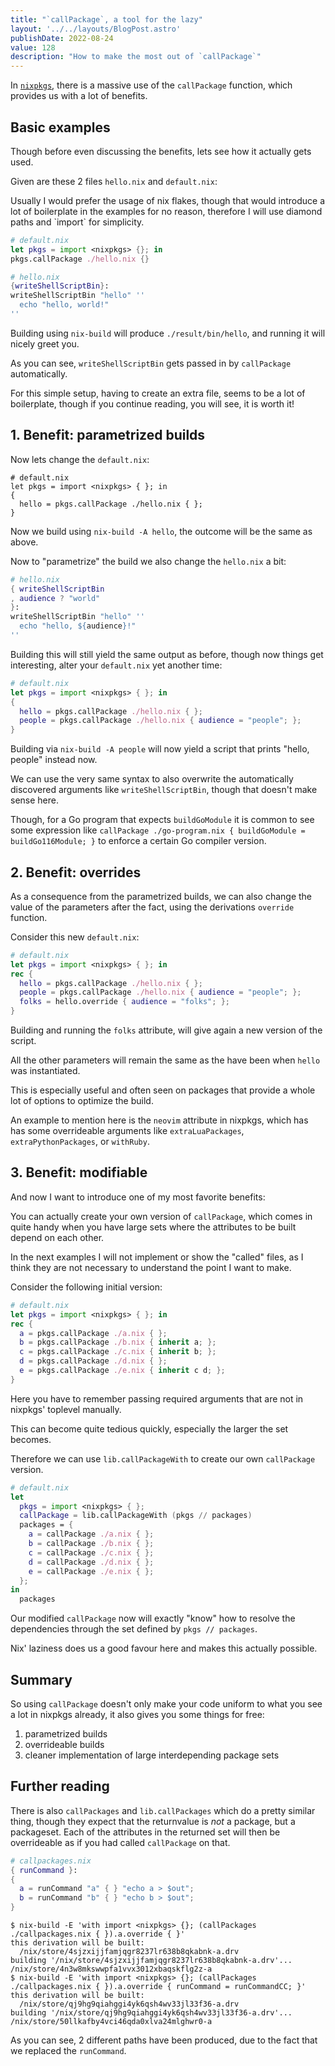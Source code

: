 ```yaml
---
title: "`callPackage`, a tool for the lazy"
layout: '../../layouts/BlogPost.astro'
publishDate: 2022-08-24
value: 128
description: "How to make the most out of `callPackage`"
---
```


In [`nixpkgs`](https://github.com/nixos/nixpkgs), there is a massive use of the
`callPackage` function, which provides us with a lot of benefits.

## Basic examples

Though before even discussing the benefits, lets see how it actually gets used.

Given are these 2 files `hello.nix` and `default.nix`:

<NoteBox>
    Usually I would prefer the usage of nix flakes, though that would introduce
    a lot of boilerplate in the examples for no reason, therefore I will use
    diamond paths and `import` for simplicity.
</NoteBox>

```nix
# default.nix
let pkgs = import <nixpkgs> {}; in
pkgs.callPackage ./hello.nix {}
```

```nix
# hello.nix
{writeShellScriptBin}:
writeShellScriptBin "hello" ''
  echo "hello, world!"
''
```

Building using `nix-build` will produce `./result/bin/hello`, and running it will
nicely greet you.

As you can see, `writeShellScriptBin` gets passed in by `callPackage` automatically.

For this simple setup, having to create an extra file, seems to be a lot of
boilerplate, though if you continue reading, you will see, it is worth it!

## 1. Benefit: parametrized builds

Now lets change the `default.nix`:

```
# default.nix
let pkgs = import <nixpkgs> { }; in
{
  hello = pkgs.callPackage ./hello.nix { };
}
```

Now we build using `nix-build -A hello`, the outcome will be the same as above.

Now to "parametrize" the build we also change the `hello.nix` a bit:

```nix
# hello.nix
{ writeShellScriptBin
, audience ? "world"
}:
writeShellScriptBin "hello" ''
  echo "hello, ${audience}!"
''
```

Building this will still yield the same output as before, though now things get
interesting, alter your `default.nix` yet another time:

```nix
# default.nix
let pkgs = import <nixpkgs> { }; in
{
  hello = pkgs.callPackage ./hello.nix { };
  people = pkgs.callPackage ./hello.nix { audience = "people"; };
}
```

Building via `nix-build -A people` will now yield a script that prints "hello,
people" instead now.

We can use the very same syntax to also overwrite the automatically discovered
arguments like `writeShellScriptBin`, though that doesn't make sense here.

Though, for a Go program that expects `buildGoModule` it is common to see some
expression like `callPackage ./go-program.nix { buildGoModule = buildGo116Module; }`
to enforce a certain Go compiler version.

## 2. Benefit: overrides

As a consequence from the parametrized builds, we can also change the value of
the parameters after the fact, using the derivations `override` function.

Consider this new `default.nix`:

```nix
# default.nix
let pkgs = import <nixpkgs> { }; in
rec {
  hello = pkgs.callPackage ./hello.nix { };
  people = pkgs.callPackage ./hello.nix { audience = "people"; };
  folks = hello.override { audience = "folks"; };
}
```

Building and running the `folks` attribute, will give again a new version of the
script.

All the other parameters will remain the same as the have been when `hello` was
instantiated.

This is especially useful and often seen on packages that provide a whole lot of
options to optimize the build.

An example to mention here is the `neovim` attribute in nixpkgs, which has has 
some overrideable arguments like `extraLuaPackages`, `extraPythonPackages`, or
`withRuby`.

## 3. Benefit: modifiable

And now I want to introduce one of my most favorite benefits:

You can actually create your own version of `callPackage`, which comes in quite
handy when you have large sets where the attributes to be built depend on each
other.

<NoteBox>
    In the next examples I will not implement or show the "called" files, as I
    think they are not necessary to understand the point I want to make.
</NoteBox>

Consider the following initial version:

```nix
# default.nix
let pkgs = import <nixpkgs> { }; in
rec {
  a = pkgs.callPackage ./a.nix { };
  b = pkgs.callPackage ./b.nix { inherit a; };
  c = pkgs.callPackage ./c.nix { inherit b; };
  d = pkgs.callPackage ./d.nix { };
  e = pkgs.callPackage ./e.nix { inherit c d; };
}
```

Here you have to remember passing required arguments that are not in nixpkgs'
toplevel manually.

This can become quite tedious quickly, especially the larger the set becomes.

Therefore we can use `lib.callPackageWith` to create our own `callPackage` version.

```nix
# default.nix
let
  pkgs = import <nixpkgs> { };
  callPackage = lib.callPackageWith (pkgs // packages)
  packages = {
    a = callPackage ./a.nix { };
    b = callPackage ./b.nix { };
    c = callPackage ./c.nix { };
    d = callPackage ./d.nix { };
    e = callPackage ./e.nix { };
  };
in
  packages
```

Our modified `callPackage` now will exactly "know" how to resolve the dependencies
through the set defined by `pkgs // packages`.

Nix' laziness does us a good favour here and makes this actually possible.

## Summary

So using `callPackage` doesn't only make your code uniform to what you see a lot
in nixpkgs already, it also gives you some things for free:

1. parametrized builds
2. overrideable builds
3. cleaner implementation of large interdepending package sets

## Further reading

There is also `callPackages` and `lib.callPackages` which do a pretty similar
thing, though they expect that the returnvalue is *not* a package, but a
packageset.
Each of the attributes in the returned set will then be overrideable as if you
had called `callPackage` on that.

```nix
# callpackages.nix
{ runCommand }:
{
  a = runCommand "a" { } "echo a > $out";
  b = runCommand "b" { } "echo b > $out";
}
```

```
$ nix-build -E 'with import <nixpkgs> {}; (callPackages ./callpackages.nix { }).a.override { }'
this derivation will be built:
  /nix/store/4sjzxijjfamjqgr8237lr638b8qkabnk-a.drv
building '/nix/store/4sjzxijjfamjqgr8237lr638b8qkabnk-a.drv'...
/nix/store/4n3w8mkswwpfa1vvx3012xbaqskflg2z-a
$ nix-build -E 'with import <nixpkgs> {}; (callPackages ./callpackages.nix { }).a.override { runCommand = runCommandCC; }'
this derivation will be built:
  /nix/store/qj9hg9qiahggi4yk6qsh4wv33jl33f36-a.drv
building '/nix/store/qj9hg9qiahggi4yk6qsh4wv33jl33f36-a.drv'...
/nix/store/50llkafby4vci46qda0xlva24mlghwr0-a
```

As you can see, 2 different paths have been produced, due to the fact that we
replaced the `runCommand`.